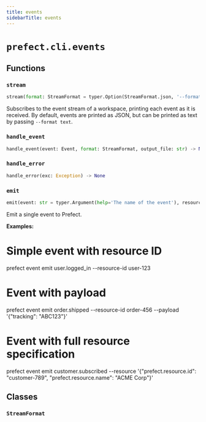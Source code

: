 ```yaml
---
title: events
sidebarTitle: events
---
```


# `prefect.cli.events`

## Functions

### `stream` <sup><a href="https://github.com/PrefectHQ/prefect/blob/main/src/prefect/cli/events.py#L31" target="_blank"><Icon icon="github" style="width: 14px; height: 14px;" /></a></sup>

```python
stream(format: StreamFormat = typer.Option(StreamFormat.json, '--format', help='Output format (json or text)'), output_file: str = typer.Option(None, '--output-file', help='File to write events to'), account: bool = typer.Option(False, '--account', help='Stream events for entire account, including audit logs'), run_once: bool = typer.Option(False, '--run-once', help='Stream only one event'))
```


Subscribes to the event stream of a workspace, printing each event
as it is received. By default, events are printed as JSON, but can be
printed as text by passing `--format text`.


### `handle_event` <sup><a href="https://github.com/PrefectHQ/prefect/blob/main/src/prefect/cli/events.py#L66" target="_blank"><Icon icon="github" style="width: 14px; height: 14px;" /></a></sup>

```python
handle_event(event: Event, format: StreamFormat, output_file: str) -> None
```

### `handle_error` <sup><a href="https://github.com/PrefectHQ/prefect/blob/main/src/prefect/cli/events.py#L80" target="_blank"><Icon icon="github" style="width: 14px; height: 14px;" /></a></sup>

```python
handle_error(exc: Exception) -> None
```

### `emit` <sup><a href="https://github.com/PrefectHQ/prefect/blob/main/src/prefect/cli/events.py#L92" target="_blank"><Icon icon="github" style="width: 14px; height: 14px;" /></a></sup>

```python
emit(event: str = typer.Argument(help='The name of the event'), resource: str = typer.Option(None, '--resource', '-r', help="Resource specification as 'key=value' or JSON. Can be used multiple times."), resource_id: str = typer.Option(None, '--resource-id', help='The resource ID (shorthand for --resource prefect.resource.id=<id>)'), related: Optional[str] = typer.Option(None, '--related', help='Related resources as JSON string'), payload: Optional[str] = typer.Option(None, '--payload', '-p', help='Event payload as JSON string'))
```


Emit a single event to Prefect.

**Examples:**

# Simple event with resource ID
prefect event emit user.logged_in --resource-id user-123

# Event with payload
prefect event emit order.shipped --resource-id order-456 --payload '{"tracking": "ABC123"}'

# Event with full resource specification
prefect event emit customer.subscribed --resource '{"prefect.resource.id": "customer-789", "prefect.resource.name": "ACME Corp"}'


## Classes

### `StreamFormat` <sup><a href="https://github.com/PrefectHQ/prefect/blob/main/src/prefect/cli/events.py#L25" target="_blank"><Icon icon="github" style="width: 14px; height: 14px;" /></a></sup>
